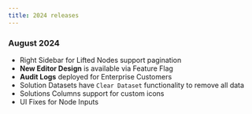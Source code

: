 ```yaml
---
title: 2024 releases
---
```

### **August 2024**

* Right Sidebar for Lifted Nodes support pagination
* **New Editor Design** is available via Feature Flag
* **Audit Logs** deployed for Enterprise Customers
* Solution Datasets have `Clear Dataset` functionality to remove all data
* Solutions Columns support for custom icons
* UI Fixes for Node Inputs
